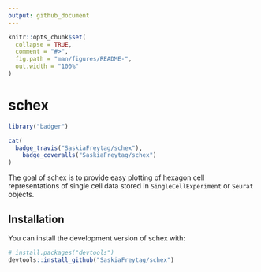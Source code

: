 ```yaml
---
output: github_document
---
```


<!-- README.md is generated from README.Rmd. Please edit that file -->

```r
knitr::opts_chunk$set(
  collapse = TRUE,
  comment = "#>",
  fig.path = "man/figures/README-",
  out.width = "100%"
)
```
# schex

```r
library("badger")
```

```r
cat(
  badge_travis("SaskiaFreytag/schex"),
	badge_coveralls("SaskiaFreytag/schex")
)
```

The goal of schex is to provide easy plotting of hexagon cell representations
of single cell data stored in `SingleCellExperiment` or `Seurat` objects.

## Installation

You can install the development version of schex with:

``` r
# install.packages("devtools")
devtools::install_github("SaskiaFreytag/schex")
```



